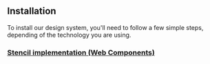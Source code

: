 ## Installation

To install our design system, you'll need to follow a few simple steps, depending of the technology you are using.

### [Stencil implementation (Web Components)](?path=/story/code-stencil-components-how-to-install--page)
